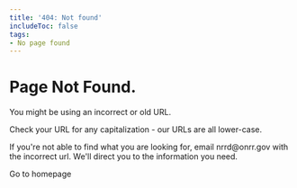 ```yaml
---
title: '404: Not found'
includeToc: false
tags:
- No page found
---
```


<Container maxWidth={false}>
  <Container maxWidth="lg">
    <Box m={0} p={'1.25em 1.875em'} textAlign="center">
      <h1>Page Not Found.</h1>
      <p>You might be using an incorrect or old URL.</p>
      <p>Check your URL for any capitalization - our URLs are all lower-case.</p>
      <Rig404Img />
      <p>
        If you're not able to find what you are looking for, email <Link href="mailto:nrrd@onrr.gov">nrrd@onrr.gov</Link> with the incorrect url. We'll direct you to the
        information you need.
      </p>
      <p><Link title="" href="/" target="_self">Go to homepage</Link></p>
    </Box>
  </Container>
</Container>
